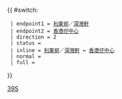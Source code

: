 {{ #switch: {{{format|}}}
  | endpoint1 = [[利東邨巴士總站|利東邨]]／[[深灣軒]]
  | endpoint2 = [[香港仔中心]]
  | direction = 2
  | status = 
  | inline = [[利東邨巴士總站|利東邨]]／[[深灣軒]] ↔ [[香港仔中心]]
  | normal =
  | full =
}}<noinclude>[[Category:港島專線小巴路線模板|39S]]</noinclude>